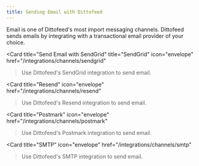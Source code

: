 ```yaml
---
title: Sending Email with Dittofeed
---
```


Email is one of Dittofeed's most import messaging channels. Dittofeed sends emails by integrating with a transactional email provider of your choice.

<CardGroup cols={2}>

<Card
  title="Send Email with SendGrid"
  title="SendGrid"
  icon="envelope"
  href="/integrations/channels/sendgrid"
>Use Dittofeed's SendGrid integration to send email.</Card>

<Card
  title="Resend"
  icon="envelope"
  href="/integrations/channels/resend"
>Use Dittofeed's Resend integration to send email.</Card>

<Card
  title="Postmark"
  icon="envelope"
  href="/integrations/channels/postmark"
>Use Dittofeed's Postmark integration to send email.</Card>

<Card
  title="SMTP"
  icon="envelope"
  href="/integrations/channels/smtp"
>Use Dittofeed's SMTP integration to send email.</Card>
</CardGroup>